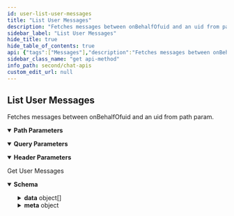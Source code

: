 ```yaml
---
id: user-list-user-messages
title: "List User Messages"
description: "Fetches messages between onBehalfOfuid and an uid from path param."
sidebar_label: "List User Messages"
hide_title: true
hide_table_of_contents: true
api: {"tags":["Messages"],"description":"Fetches messages between onBehalfOfuid and an uid from path param.","operationId":"user-list-user-messages","parameters":[{"name":"onBehalfOf","in":"header","description":"UID of the user on whose behalf the action is performed.","schema":{"type":"string"}},{"name":"uid","in":"path","description":"An UID of a user.","required":true,"schema":{"type":"string"},"examples":{"string":{"summary":"UID","value":""}}},{"name":"searchKey","in":"query","description":"searches for occurence of message.","schema":{"type":"string"}},{"name":"unread","in":"query","description":"displays all the unread messages of the user.","schema":{"type":"boolean"}},{"name":"undelivered","in":"query","description":"displays all the messages those are undelivered.","schema":{"type":"boolean"}},{"name":"count","in":"query","description":"displays the count of messages as per group/user","schema":{"type":"boolean"}},{"name":"hideReplies","in":"query","description":"Shows only messages skipping the replies in the message thread.","schema":{"type":"boolean"}},{"name":"affix","in":"query","description":"Determines whether to pull the messages either before or after any message id. Possible values are append(after) and prepend(before).","schema":{"type":"string","enum":["append","prepend"]}},{"name":"id","in":"query","description":"Retrieves all those messages after the passed id.","schema":{"type":"string"}},{"name":"category","in":"query","description":"Fetches messages that belongs to specific category.","schema":{"type":"string"}},{"name":"categories","in":"query","description":"Fetches messages that contains multiple categories.","schema":{"type":"array","items":{}}},{"name":"type","in":"query","description":"Fetches messages that belongs to a specific type.","schema":{"type":"string"}},{"name":"types","in":"query","description":"Fetches messages with multiple types.","schema":{"type":"array","items":{}}},{"name":"perPage","in":"query","description":"The number of records to fetch. Minimum value: 1, Maximum value: 1000","schema":{"type":"integer","default":"100"}},{"name":"limit","in":"query","description":"The number of records to fetch. Minimum value: 1, Maximum value: 1000 (works alongside onBehalfOf header)","schema":{"type":"integer","default":"100"}},{"name":"fromTimestamp","in":"query","description":"Fetches the messages from this timestamp.","schema":{"type":"integer"}},{"name":"toTimestamp","in":"query","description":"Fetches the messages till this timestamp.","schema":{"type":"integer"}},{"name":"withTags","in":"query","description":"This will fetch messages along with the tags.","schema":{"type":"boolean"}},{"name":"tags","in":"query","description":"This will fetch only those messages belonging to the mentioned tags.","schema":{"type":"array","items":{}}}],"responses":{"200":{"description":"Get User Messages","content":{"application/json":{"schema":{"properties":{"data":{"type":"array","items":{"properties":{"":{"description":"Response data","properties":{"id":{"type":"string"},"conversationId":{"type":"string"},"sender":{"type":"string"},"receiverType":{"type":"string"},"receiver":{"type":"string"},"category":{"type":"string"},"type":{"type":"string"},"data":{"properties":{"action":{"type":"string"},"entities":{"properties":{"by":{"properties":{"entity":{"properties":{"uid":{"type":"string"},"name":{"type":"string"},"status":{"type":"string"},"role":{"type":"string"},"createdAt":{"type":"integer"},"updatedAt":{"type":"integer"}},"type":"object"},"entityType":{"type":"string"}},"type":"object"},"for":{"properties":{"entity":{"properties":{"uid":{"type":"string"},"name":{"type":"string"},"avatar":{"type":"string"},"status":{"type":"string"},"role":{"type":"string"},"createdAt":{"type":"integer"}},"type":"object"},"entityType":{"type":"string"}},"type":"object"},"on":{"properties":{"entity":{"properties":{"id":{"type":"string"},"conversationId":{"type":"string"},"sender":{"type":"string"},"receiverType":{"type":"string"},"receiver":{"type":"string"},"category":{"type":"string"},"type":{"type":"string"},"data":{"properties":{"text":{"type":"string"},"entities":{"properties":{"sender":{"properties":{"entity":{"properties":{"uid":{"type":"string"},"name":{"type":"string"},"role":{"type":"string"},"avatar":{"type":"string"},"status":{"type":"string"},"createdAt":{"type":"string"}},"type":"object"},"entityType":{"type":"string"}},"type":"object"},"receiver":{"properties":{"entity":{"properties":{"uid":{"type":"string"},"name":{"type":"string"},"role":{"type":"string"},"avatar":{"type":"string"},"status":{"type":"string"},"createdAt":{"type":"string"},"conversationId":{"type":"string"}},"type":"object"},"entityType":{"type":"string"}},"type":"object"}},"type":"object"}},"type":"object"},"sentAt":{"type":"integer"},"editedAt":{"type":"integer"},"editedBy":{"type":"integer"},"updatedAt":{"type":"integer"},"tags":{"type":"array","items":{}}},"type":"object"},"entityType":{"type":"string"}},"type":"object"}},"type":"object"}},"type":"object"},"sentAt":{"type":"integer"},"updatedAt":{"type":"integer"}},"type":"object","title":"updatemessageSchema"}},"type":"object"}},"meta":{"properties":{"":{"properties":{"current":{"properties":{"limit":{"type":"integer"},"count":{"type":"integer"}},"type":"object"},"next":{"properties":{"affix":{"type":"string"},"sentAt":{"type":"integer"},"id":{"type":"string"}},"type":"object"}},"type":"object","title":"messageMetaSchema"}},"type":"object"}},"type":"object"},"example":{"data":[{"id":"1776","conversationId":"superhero2_user_superhero3","sender":"superhero2","receiverType":"user","receiver":"superhero3","category":"call","type":"audio","data":{"action":"initiated","entities":{"by":{"entity":{"uid":"superhero2","name":"Captain America","role":"default","avatar":"https://data-eu.cometchat.io/assets/images/avatars/captainamerica.png","status":"offline"},"entityType":"user"},"on":{"entity":{"data":{"entities":{"sender":{"entity":{"uid":"superhero2","name":"Captain America","role":"default","avatar":"https://data-eu.cometchat.io/assets/images/avatars/captainamerica.png","status":"offline"},"entityType":"user"},"receiver":{"entity":{"uid":"superhero3","name":"Spiderman","role":"default","avatar":"https://data-eu.cometchat.io/assets/images/avatars/spiderman.png","status":"offline","conversationId":"superhero2_user_superhero3"},"entityType":"user"}},"metadata":{"key":{"one":"two"}}},"type":"audio","sender":"superhero2","status":"initiated","joinedAt":1646995097,"receiver":"superhero3","sessionid":"16469950973f7f6a1ea6d5166db11c929cdbde6a61902e10ba","wsChannel":{"secret":"083c2a7f660150e42c2bf07a17231e90980b290d","service":"19757e59e8b9669.call","identity":"[19757e59e8b9669]16469950973f7f6a1ea6d5166db11c929cdbde6a61902e10ba"},"initiatedAt":1646995097,"receiverType":"user","conversationId":"superhero2_user_superhero3"},"entityType":"call"},"for":{"entity":{"uid":"superhero3","name":"Spiderman","role":"default","avatar":"https://data-eu.cometchat.io/assets/images/avatars/spiderman.png","status":"offline","conversationId":"superhero2_user_superhero3"},"entityType":"user"}}},"sentAt":1646995097,"updatedAt":1646995097},{"id":"1777","conversationId":"superhero2_user_superhero3","sender":"superhero3","receiverType":"user","receiver":"superhero2","category":"call","type":"video","data":{"action":"ongoing","entities":{"by":{"entity":{"uid":"superhero3","name":"Spiderman","role":"default","avatar":"https://data-eu.cometchat.io/assets/images/avatars/spiderman.png","status":"offline"},"entityType":"user"},"on":{"entity":{"data":{"entities":{"sender":{"entity":{"uid":"superhero2","name":"Captain America","role":"default","avatar":"https://data-eu.cometchat.io/assets/images/avatars/captainamerica.png","status":"offline"},"entityType":"user"},"receiver":{"entity":{"uid":"superhero3","name":"Spiderman","role":"default","avatar":"https://data-eu.cometchat.io/assets/images/avatars/spiderman.png","status":"offline","conversationId":"superhero2_user_superhero3"},"entityType":"user"}},"metadata":{"key":{"one":"two"}}},"type":"video","sender":"superhero2","status":"ongoing","joinedAt":1646995512,"receiver":"superhero3","sessionid":"16469950973f7f6a1ea6d5166db11c929cdbde6a61902e10ba","startedAt":1646995512,"wsChannel":{"secret":"083c2a7f660150e42c2bf07a17231e90980b290d","service":"19757e59e8b9669.call","identity":"[19757e59e8b9669]16469950973f7f6a1ea6d5166db11c929cdbde6a61902e10ba"},"initiatedAt":1646995097,"receiverType":"user","conversationId":"superhero2_user_superhero3"},"entityType":"call"},"for":{"entity":{"uid":"superhero2","name":"Captain America","role":"default","avatar":"https://data-eu.cometchat.io/assets/images/avatars/captainamerica.png","status":"offline","conversationId":"superhero2_user_superhero3"},"entityType":"user"}}},"sentAt":1646995512,"updatedAt":1646995512}],"meta":{"pagination":{"total":0,"count":2,"per_page":100,"current_page":1,"total_pages":1},"cursor":{"id":1786,"affix":"prepend"}}}}}}},"security":[{"apiKey":[]}],"method":"get","path":"/users/{uid}/messages","servers":[{"url":"https://{appid}.api-{region}.cometchat.io/v3","variables":{"appid":{"default":"appId","description":"(Required) App ID"},"region":{"enum":["us","eu"],"default":"us","description":"Select Region"}}}],"securitySchemes":{"apiKey":{"type":"apiKey","description":"API Key with fullAccess scope(i.e. Rest API Key from the Dashboard).","name":"apikey","in":"header"}},"info":{"title":"Chat APIs","description":"Manage messages, users, groups for a particular app using our Chat API.","version":"3.0"},"postman":{"name":"List User Messages","description":{"content":"Fetches messages between onBehalfOfuid and an uid from path param.","type":"text/plain"},"url":{"path":["users",":uid","messages"],"host":["{{baseUrl}}"],"query":[{"disabled":false,"description":{"content":"searches for occurence of message.","type":"text/plain"},"key":"searchKey","value":""},{"disabled":false,"description":{"content":"displays all the unread messages of the user.","type":"text/plain"},"key":"unread","value":""},{"disabled":false,"description":{"content":"displays all the messages those are undelivered.","type":"text/plain"},"key":"undelivered","value":""},{"disabled":false,"description":{"content":"displays the count of messages as per group/user","type":"text/plain"},"key":"count","value":""},{"disabled":false,"description":{"content":"Shows only messages skipping the replies in the message thread.","type":"text/plain"},"key":"hideReplies","value":""},{"disabled":false,"description":{"content":"Determines whether to pull the messages either before or after any message id. Possible values are append(after) and prepend(before).","type":"text/plain"},"key":"affix","value":""},{"disabled":false,"description":{"content":"Retrieves all those messages after the passed id.","type":"text/plain"},"key":"id","value":""},{"disabled":false,"description":{"content":"Fetches messages that belongs to specific category.","type":"text/plain"},"key":"category","value":""},{"disabled":false,"description":{"content":"Fetches messages that contains multiple categories.","type":"text/plain"},"key":"categories","value":""},{"disabled":false,"description":{"content":"Fetches messages that belongs to a specific type.","type":"text/plain"},"key":"type","value":""},{"disabled":false,"description":{"content":"Fetches messages with multiple types.","type":"text/plain"},"key":"types","value":""},{"disabled":false,"description":{"content":"The number of records to fetch. Minimum value: 1, Maximum value: 1000","type":"text/plain"},"key":"perPage","value":""},{"disabled":false,"description":{"content":"The number of records to fetch. Minimum value: 1, Maximum value: 1000 (works alongside onBehalfOf header)","type":"text/plain"},"key":"limit","value":""},{"disabled":false,"description":{"content":"Fetches the messages from this timestamp.","type":"text/plain"},"key":"fromTimestamp","value":""},{"disabled":false,"description":{"content":"Fetches the messages till this timestamp.","type":"text/plain"},"key":"toTimestamp","value":""},{"disabled":false,"description":{"content":"This will fetch messages along with the tags.","type":"text/plain"},"key":"withTags","value":""},{"disabled":false,"description":{"content":"This will fetch only those messages belonging to the mentioned tags.","type":"text/plain"},"key":"tags","value":""}],"variable":[{"disabled":false,"description":{"content":"(Required) An UID of a user.","type":"text/plain"},"type":"any","value":"","key":"uid"}]},"header":[{"disabled":false,"description":{"content":"UID of the user on whose behalf the action is performed.","type":"text/plain"},"key":"onBehalfOf","value":""},{"key":"Accept","value":"application/json"}],"method":"GET","auth":{"type":"apikey","apikey":[{"type":"any","value":"apikey","key":"key"},{"type":"any","value":"<API Key>","key":"value"},{"type":"any","value":"header","key":"in"}]}}}
sidebar_class_name: "get api-method"
info_path: second/chat-apis
custom_edit_url: null
---
```



## List User Messages



Fetches messages between onBehalfOfuid and an uid from path param.

<details style={{"marginBottom":"1rem"}} data-collapsed={false} open={true}><summary style={{}}><strong>Path Parameters</strong></summary><div><ul><ParamsItem className={"paramsItem"} param={{"name":"uid","in":"path","description":"An UID of a user.","required":true,"schema":{"type":"string"},"examples":{"string":{"summary":"UID","value":""}}}}></ParamsItem></ul></div></details><details style={{"marginBottom":"1rem"}} data-collapsed={false} open={true}><summary style={{}}><strong>Query Parameters</strong></summary><div><ul><ParamsItem className={"paramsItem"} param={{"name":"searchKey","in":"query","description":"searches for occurence of message.","schema":{"type":"string"}}}></ParamsItem><ParamsItem className={"paramsItem"} param={{"name":"unread","in":"query","description":"displays all the unread messages of the user.","schema":{"type":"boolean"}}}></ParamsItem><ParamsItem className={"paramsItem"} param={{"name":"undelivered","in":"query","description":"displays all the messages those are undelivered.","schema":{"type":"boolean"}}}></ParamsItem><ParamsItem className={"paramsItem"} param={{"name":"count","in":"query","description":"displays the count of messages as per group/user","schema":{"type":"boolean"}}}></ParamsItem><ParamsItem className={"paramsItem"} param={{"name":"hideReplies","in":"query","description":"Shows only messages skipping the replies in the message thread.","schema":{"type":"boolean"}}}></ParamsItem><ParamsItem className={"paramsItem"} param={{"name":"affix","in":"query","description":"Determines whether to pull the messages either before or after any message id. Possible values are append(after) and prepend(before).","schema":{"type":"string","enum":["append","prepend"]}}}></ParamsItem><ParamsItem className={"paramsItem"} param={{"name":"id","in":"query","description":"Retrieves all those messages after the passed id.","schema":{"type":"string"}}}></ParamsItem><ParamsItem className={"paramsItem"} param={{"name":"category","in":"query","description":"Fetches messages that belongs to specific category.","schema":{"type":"string"}}}></ParamsItem><ParamsItem className={"paramsItem"} param={{"name":"categories","in":"query","description":"Fetches messages that contains multiple categories.","schema":{"type":"array","items":{}}}}></ParamsItem><ParamsItem className={"paramsItem"} param={{"name":"type","in":"query","description":"Fetches messages that belongs to a specific type.","schema":{"type":"string"}}}></ParamsItem><ParamsItem className={"paramsItem"} param={{"name":"types","in":"query","description":"Fetches messages with multiple types.","schema":{"type":"array","items":{}}}}></ParamsItem><ParamsItem className={"paramsItem"} param={{"name":"perPage","in":"query","description":"The number of records to fetch. Minimum value: 1, Maximum value: 1000","schema":{"type":"integer","default":"100"}}}></ParamsItem><ParamsItem className={"paramsItem"} param={{"name":"limit","in":"query","description":"The number of records to fetch. Minimum value: 1, Maximum value: 1000 (works alongside onBehalfOf header)","schema":{"type":"integer","default":"100"}}}></ParamsItem><ParamsItem className={"paramsItem"} param={{"name":"fromTimestamp","in":"query","description":"Fetches the messages from this timestamp.","schema":{"type":"integer"}}}></ParamsItem><ParamsItem className={"paramsItem"} param={{"name":"toTimestamp","in":"query","description":"Fetches the messages till this timestamp.","schema":{"type":"integer"}}}></ParamsItem><ParamsItem className={"paramsItem"} param={{"name":"withTags","in":"query","description":"This will fetch messages along with the tags.","schema":{"type":"boolean"}}}></ParamsItem><ParamsItem className={"paramsItem"} param={{"name":"tags","in":"query","description":"This will fetch only those messages belonging to the mentioned tags.","schema":{"type":"array","items":{}}}}></ParamsItem></ul></div></details><details style={{"marginBottom":"1rem"}} data-collapsed={false} open={true}><summary style={{}}><strong>Header Parameters</strong></summary><div><ul><ParamsItem className={"paramsItem"} param={{"name":"onBehalfOf","in":"header","description":"UID of the user on whose behalf the action is performed.","schema":{"type":"string"}}}></ParamsItem></ul></div></details><div><ApiTabs><TabItem label={"200"} value={"200"}><div>

Get User Messages

</div><div><MimeTabs schemaType={"response"}><TabItem label={"application/json"} value={"application/json"}><SchemaTabs><TabItem label={"Schema"} value={"Schema"}><details style={{}} data-collapsed={false} open={true}><summary style={{"textAlign":"left"}}><strong>Schema</strong></summary><div style={{"textAlign":"left","marginLeft":"1rem"}}></div><ul style={{"marginLeft":"1rem"}}><SchemaItem collapsible={true} className={"schemaItem"}><details style={{}}><summary style={{}}><strong>data</strong><span style={{"opacity":"0.6"}}> object[]</span></summary><div style={{"marginLeft":"1rem"}}><li><div style={{"fontSize":"var(--ifm-code-font-size)","opacity":"0.6","marginLeft":"-.5rem","paddingBottom":".5rem"}}>Array [</div></li><SchemaItem collapsible={true} className={"schemaItem"}><details style={{}}><summary style={{}}><strong></strong><span style={{"opacity":"0.6"}}> object</span></summary><div style={{"marginLeft":"1rem"}}><div style={{"marginTop":".5rem","marginBottom":".5rem"}}>

Response data

</div><SchemaItem collapsible={false} name={"id"} required={false} schemaName={"string"} qualifierMessage={undefined} schema={{"type":"string"}}></SchemaItem><SchemaItem collapsible={false} name={"conversationId"} required={false} schemaName={"string"} qualifierMessage={undefined} schema={{"type":"string"}}></SchemaItem><SchemaItem collapsible={false} name={"sender"} required={false} schemaName={"string"} qualifierMessage={undefined} schema={{"type":"string"}}></SchemaItem><SchemaItem collapsible={false} name={"receiverType"} required={false} schemaName={"string"} qualifierMessage={undefined} schema={{"type":"string"}}></SchemaItem><SchemaItem collapsible={false} name={"receiver"} required={false} schemaName={"string"} qualifierMessage={undefined} schema={{"type":"string"}}></SchemaItem><SchemaItem collapsible={false} name={"category"} required={false} schemaName={"string"} qualifierMessage={undefined} schema={{"type":"string"}}></SchemaItem><SchemaItem collapsible={false} name={"type"} required={false} schemaName={"string"} qualifierMessage={undefined} schema={{"type":"string"}}></SchemaItem><SchemaItem collapsible={true} className={"schemaItem"}><details style={{}}><summary style={{}}><strong>data</strong><span style={{"opacity":"0.6"}}> object</span></summary><div style={{"marginLeft":"1rem"}}><SchemaItem collapsible={false} name={"action"} required={false} schemaName={"string"} qualifierMessage={undefined} schema={{"type":"string"}}></SchemaItem><SchemaItem collapsible={true} className={"schemaItem"}><details style={{}}><summary style={{}}><strong>entities</strong><span style={{"opacity":"0.6"}}> object</span></summary><div style={{"marginLeft":"1rem"}}><SchemaItem collapsible={true} className={"schemaItem"}><details style={{}}><summary style={{}}><strong>by</strong><span style={{"opacity":"0.6"}}> object</span></summary><div style={{"marginLeft":"1rem"}}><SchemaItem collapsible={true} className={"schemaItem"}><details style={{}}><summary style={{}}><strong>entity</strong><span style={{"opacity":"0.6"}}> object</span></summary><div style={{"marginLeft":"1rem"}}><SchemaItem collapsible={false} name={"uid"} required={false} schemaName={"string"} qualifierMessage={undefined} schema={{"type":"string"}}></SchemaItem><SchemaItem collapsible={false} name={"name"} required={false} schemaName={"string"} qualifierMessage={undefined} schema={{"type":"string"}}></SchemaItem><SchemaItem collapsible={false} name={"status"} required={false} schemaName={"string"} qualifierMessage={undefined} schema={{"type":"string"}}></SchemaItem><SchemaItem collapsible={false} name={"role"} required={false} schemaName={"string"} qualifierMessage={undefined} schema={{"type":"string"}}></SchemaItem><SchemaItem collapsible={false} name={"createdAt"} required={false} schemaName={"integer"} qualifierMessage={undefined} schema={{"type":"integer"}}></SchemaItem><SchemaItem collapsible={false} name={"updatedAt"} required={false} schemaName={"integer"} qualifierMessage={undefined} schema={{"type":"integer"}}></SchemaItem></div></details></SchemaItem><SchemaItem collapsible={false} name={"entityType"} required={false} schemaName={"string"} qualifierMessage={undefined} schema={{"type":"string"}}></SchemaItem></div></details></SchemaItem><SchemaItem collapsible={true} className={"schemaItem"}><details style={{}}><summary style={{}}><strong>for</strong><span style={{"opacity":"0.6"}}> object</span></summary><div style={{"marginLeft":"1rem"}}><SchemaItem collapsible={true} className={"schemaItem"}><details style={{}}><summary style={{}}><strong>entity</strong><span style={{"opacity":"0.6"}}> object</span></summary><div style={{"marginLeft":"1rem"}}><SchemaItem collapsible={false} name={"uid"} required={false} schemaName={"string"} qualifierMessage={undefined} schema={{"type":"string"}}></SchemaItem><SchemaItem collapsible={false} name={"name"} required={false} schemaName={"string"} qualifierMessage={undefined} schema={{"type":"string"}}></SchemaItem><SchemaItem collapsible={false} name={"avatar"} required={false} schemaName={"string"} qualifierMessage={undefined} schema={{"type":"string"}}></SchemaItem><SchemaItem collapsible={false} name={"status"} required={false} schemaName={"string"} qualifierMessage={undefined} schema={{"type":"string"}}></SchemaItem><SchemaItem collapsible={false} name={"role"} required={false} schemaName={"string"} qualifierMessage={undefined} schema={{"type":"string"}}></SchemaItem><SchemaItem collapsible={false} name={"createdAt"} required={false} schemaName={"integer"} qualifierMessage={undefined} schema={{"type":"integer"}}></SchemaItem></div></details></SchemaItem><SchemaItem collapsible={false} name={"entityType"} required={false} schemaName={"string"} qualifierMessage={undefined} schema={{"type":"string"}}></SchemaItem></div></details></SchemaItem><SchemaItem collapsible={true} className={"schemaItem"}><details style={{}}><summary style={{}}><strong>on</strong><span style={{"opacity":"0.6"}}> object</span></summary><div style={{"marginLeft":"1rem"}}><SchemaItem collapsible={true} className={"schemaItem"}><details style={{}}><summary style={{}}><strong>entity</strong><span style={{"opacity":"0.6"}}> object</span></summary><div style={{"marginLeft":"1rem"}}><SchemaItem collapsible={false} name={"id"} required={false} schemaName={"string"} qualifierMessage={undefined} schema={{"type":"string"}}></SchemaItem><SchemaItem collapsible={false} name={"conversationId"} required={false} schemaName={"string"} qualifierMessage={undefined} schema={{"type":"string"}}></SchemaItem><SchemaItem collapsible={false} name={"sender"} required={false} schemaName={"string"} qualifierMessage={undefined} schema={{"type":"string"}}></SchemaItem><SchemaItem collapsible={false} name={"receiverType"} required={false} schemaName={"string"} qualifierMessage={undefined} schema={{"type":"string"}}></SchemaItem><SchemaItem collapsible={false} name={"receiver"} required={false} schemaName={"string"} qualifierMessage={undefined} schema={{"type":"string"}}></SchemaItem><SchemaItem collapsible={false} name={"category"} required={false} schemaName={"string"} qualifierMessage={undefined} schema={{"type":"string"}}></SchemaItem><SchemaItem collapsible={false} name={"type"} required={false} schemaName={"string"} qualifierMessage={undefined} schema={{"type":"string"}}></SchemaItem><SchemaItem collapsible={true} className={"schemaItem"}><details style={{}}><summary style={{}}><strong>data</strong><span style={{"opacity":"0.6"}}> object</span></summary><div style={{"marginLeft":"1rem"}}><SchemaItem collapsible={false} name={"text"} required={false} schemaName={"string"} qualifierMessage={undefined} schema={{"type":"string"}}></SchemaItem><SchemaItem collapsible={true} className={"schemaItem"}><details style={{}}><summary style={{}}><strong>entities</strong><span style={{"opacity":"0.6"}}> object</span></summary><div style={{"marginLeft":"1rem"}}><SchemaItem collapsible={true} className={"schemaItem"}><details style={{}}><summary style={{}}><strong>sender</strong><span style={{"opacity":"0.6"}}> object</span></summary><div style={{"marginLeft":"1rem"}}><SchemaItem collapsible={true} className={"schemaItem"}><details style={{}}><summary style={{}}><strong>entity</strong><span style={{"opacity":"0.6"}}> object</span></summary><div style={{"marginLeft":"1rem"}}><SchemaItem collapsible={false} name={"uid"} required={false} schemaName={"string"} qualifierMessage={undefined} schema={{"type":"string"}}></SchemaItem><SchemaItem collapsible={false} name={"name"} required={false} schemaName={"string"} qualifierMessage={undefined} schema={{"type":"string"}}></SchemaItem><SchemaItem collapsible={false} name={"role"} required={false} schemaName={"string"} qualifierMessage={undefined} schema={{"type":"string"}}></SchemaItem><SchemaItem collapsible={false} name={"avatar"} required={false} schemaName={"string"} qualifierMessage={undefined} schema={{"type":"string"}}></SchemaItem><SchemaItem collapsible={false} name={"status"} required={false} schemaName={"string"} qualifierMessage={undefined} schema={{"type":"string"}}></SchemaItem><SchemaItem collapsible={false} name={"createdAt"} required={false} schemaName={"string"} qualifierMessage={undefined} schema={{"type":"string"}}></SchemaItem></div></details></SchemaItem><SchemaItem collapsible={false} name={"entityType"} required={false} schemaName={"string"} qualifierMessage={undefined} schema={{"type":"string"}}></SchemaItem></div></details></SchemaItem><SchemaItem collapsible={true} className={"schemaItem"}><details style={{}}><summary style={{}}><strong>receiver</strong><span style={{"opacity":"0.6"}}> object</span></summary><div style={{"marginLeft":"1rem"}}><SchemaItem collapsible={true} className={"schemaItem"}><details style={{}}><summary style={{}}><strong>entity</strong><span style={{"opacity":"0.6"}}> object</span></summary><div style={{"marginLeft":"1rem"}}><SchemaItem collapsible={false} name={"uid"} required={false} schemaName={"string"} qualifierMessage={undefined} schema={{"type":"string"}}></SchemaItem><SchemaItem collapsible={false} name={"name"} required={false} schemaName={"string"} qualifierMessage={undefined} schema={{"type":"string"}}></SchemaItem><SchemaItem collapsible={false} name={"role"} required={false} schemaName={"string"} qualifierMessage={undefined} schema={{"type":"string"}}></SchemaItem><SchemaItem collapsible={false} name={"avatar"} required={false} schemaName={"string"} qualifierMessage={undefined} schema={{"type":"string"}}></SchemaItem><SchemaItem collapsible={false} name={"status"} required={false} schemaName={"string"} qualifierMessage={undefined} schema={{"type":"string"}}></SchemaItem><SchemaItem collapsible={false} name={"createdAt"} required={false} schemaName={"string"} qualifierMessage={undefined} schema={{"type":"string"}}></SchemaItem><SchemaItem collapsible={false} name={"conversationId"} required={false} schemaName={"string"} qualifierMessage={undefined} schema={{"type":"string"}}></SchemaItem></div></details></SchemaItem><SchemaItem collapsible={false} name={"entityType"} required={false} schemaName={"string"} qualifierMessage={undefined} schema={{"type":"string"}}></SchemaItem></div></details></SchemaItem></div></details></SchemaItem></div></details></SchemaItem><SchemaItem collapsible={false} name={"sentAt"} required={false} schemaName={"integer"} qualifierMessage={undefined} schema={{"type":"integer"}}></SchemaItem><SchemaItem collapsible={false} name={"editedAt"} required={false} schemaName={"integer"} qualifierMessage={undefined} schema={{"type":"integer"}}></SchemaItem><SchemaItem collapsible={false} name={"editedBy"} required={false} schemaName={"integer"} qualifierMessage={undefined} schema={{"type":"integer"}}></SchemaItem><SchemaItem collapsible={false} name={"updatedAt"} required={false} schemaName={"integer"} qualifierMessage={undefined} schema={{"type":"integer"}}></SchemaItem><SchemaItem collapsible={false} name={"tags"} required={false} schemaName={"undefined[]"} qualifierMessage={undefined} schema={{"type":"array","items":{}}}></SchemaItem></div></details></SchemaItem><SchemaItem collapsible={false} name={"entityType"} required={false} schemaName={"string"} qualifierMessage={undefined} schema={{"type":"string"}}></SchemaItem></div></details></SchemaItem></div></details></SchemaItem></div></details></SchemaItem><SchemaItem collapsible={false} name={"sentAt"} required={false} schemaName={"integer"} qualifierMessage={undefined} schema={{"type":"integer"}}></SchemaItem><SchemaItem collapsible={false} name={"updatedAt"} required={false} schemaName={"integer"} qualifierMessage={undefined} schema={{"type":"integer"}}></SchemaItem></div></details></SchemaItem><li><div style={{"fontSize":"var(--ifm-code-font-size)","opacity":"0.6","marginLeft":"-.5rem"}}>]</div></li></div></details></SchemaItem><SchemaItem collapsible={true} className={"schemaItem"}><details style={{}}><summary style={{}}><strong>meta</strong><span style={{"opacity":"0.6"}}> object</span></summary><div style={{"marginLeft":"1rem"}}><SchemaItem collapsible={true} className={"schemaItem"}><details style={{}}><summary style={{}}><strong></strong><span style={{"opacity":"0.6"}}> object</span></summary><div style={{"marginLeft":"1rem"}}><SchemaItem collapsible={true} className={"schemaItem"}><details style={{}}><summary style={{}}><strong>current</strong><span style={{"opacity":"0.6"}}> object</span></summary><div style={{"marginLeft":"1rem"}}><SchemaItem collapsible={false} name={"limit"} required={false} schemaName={"integer"} qualifierMessage={undefined} schema={{"type":"integer"}}></SchemaItem><SchemaItem collapsible={false} name={"count"} required={false} schemaName={"integer"} qualifierMessage={undefined} schema={{"type":"integer"}}></SchemaItem></div></details></SchemaItem><SchemaItem collapsible={true} className={"schemaItem"}><details style={{}}><summary style={{}}><strong>next</strong><span style={{"opacity":"0.6"}}> object</span></summary><div style={{"marginLeft":"1rem"}}><SchemaItem collapsible={false} name={"affix"} required={false} schemaName={"string"} qualifierMessage={undefined} schema={{"type":"string"}}></SchemaItem><SchemaItem collapsible={false} name={"sentAt"} required={false} schemaName={"integer"} qualifierMessage={undefined} schema={{"type":"integer"}}></SchemaItem><SchemaItem collapsible={false} name={"id"} required={false} schemaName={"string"} qualifierMessage={undefined} schema={{"type":"string"}}></SchemaItem></div></details></SchemaItem></div></details></SchemaItem></div></details></SchemaItem></ul></details></TabItem><TabItem label={"Example (from schema)"} value={"Example (from schema)"}><ResponseSamples responseExample={"{\n  \"data\": [\n    {\n      \"\": {\n        \"id\": \"string\",\n        \"conversationId\": \"string\",\n        \"sender\": \"string\",\n        \"receiverType\": \"string\",\n        \"receiver\": \"string\",\n        \"category\": \"string\",\n        \"type\": \"string\",\n        \"data\": {\n          \"action\": \"string\",\n          \"entities\": {\n            \"by\": {\n              \"entity\": {\n                \"uid\": \"string\",\n                \"name\": \"string\",\n                \"status\": \"string\",\n                \"role\": \"string\",\n                \"createdAt\": 0,\n                \"updatedAt\": 0\n              },\n              \"entityType\": \"string\"\n            },\n            \"for\": {\n              \"entity\": {\n                \"uid\": \"string\",\n                \"name\": \"string\",\n                \"avatar\": \"string\",\n                \"status\": \"string\",\n                \"role\": \"string\",\n                \"createdAt\": 0\n              },\n              \"entityType\": \"string\"\n            },\n            \"on\": {\n              \"entity\": {\n                \"id\": \"string\",\n                \"conversationId\": \"string\",\n                \"sender\": \"string\",\n                \"receiverType\": \"string\",\n                \"receiver\": \"string\",\n                \"category\": \"string\",\n                \"type\": \"string\",\n                \"data\": {\n                  \"text\": \"string\",\n                  \"entities\": {\n                    \"sender\": {\n                      \"entity\": {\n                        \"uid\": \"string\",\n                        \"name\": \"string\",\n                        \"role\": \"string\",\n                        \"avatar\": \"string\",\n                        \"status\": \"string\",\n                        \"createdAt\": \"string\"\n                      },\n                      \"entityType\": \"string\"\n                    },\n                    \"receiver\": {\n                      \"entity\": {\n                        \"uid\": \"string\",\n                        \"name\": \"string\",\n                        \"role\": \"string\",\n                        \"avatar\": \"string\",\n                        \"status\": \"string\",\n                        \"createdAt\": \"string\",\n                        \"conversationId\": \"string\"\n                      },\n                      \"entityType\": \"string\"\n                    }\n                  }\n                },\n                \"sentAt\": 0,\n                \"editedAt\": 0,\n                \"editedBy\": 0,\n                \"updatedAt\": 0,\n                \"tags\": [\n                  null\n                ]\n              },\n              \"entityType\": \"string\"\n            }\n          }\n        },\n        \"sentAt\": 0,\n        \"updatedAt\": 0\n      }\n    }\n  ],\n  \"meta\": {\n    \"\": {\n      \"current\": {\n        \"limit\": 0,\n        \"count\": 0\n      },\n      \"next\": {\n        \"affix\": \"string\",\n        \"sentAt\": 0,\n        \"id\": \"string\"\n      }\n    }\n  }\n}"} language={"json"}></ResponseSamples></TabItem><TabItem label={"Example"} value={"Example"}><ResponseSamples responseExample={"{\n  \"data\": [\n    {\n      \"id\": \"1776\",\n      \"conversationId\": \"superhero2_user_superhero3\",\n      \"sender\": \"superhero2\",\n      \"receiverType\": \"user\",\n      \"receiver\": \"superhero3\",\n      \"category\": \"call\",\n      \"type\": \"audio\",\n      \"data\": {\n        \"action\": \"initiated\",\n        \"entities\": {\n          \"by\": {\n            \"entity\": {\n              \"uid\": \"superhero2\",\n              \"name\": \"Captain America\",\n              \"role\": \"default\",\n              \"avatar\": \"https://data-eu.cometchat.io/assets/images/avatars/captainamerica.png\",\n              \"status\": \"offline\"\n            },\n            \"entityType\": \"user\"\n          },\n          \"on\": {\n            \"entity\": {\n              \"data\": {\n                \"entities\": {\n                  \"sender\": {\n                    \"entity\": {\n                      \"uid\": \"superhero2\",\n                      \"name\": \"Captain America\",\n                      \"role\": \"default\",\n                      \"avatar\": \"https://data-eu.cometchat.io/assets/images/avatars/captainamerica.png\",\n                      \"status\": \"offline\"\n                    },\n                    \"entityType\": \"user\"\n                  },\n                  \"receiver\": {\n                    \"entity\": {\n                      \"uid\": \"superhero3\",\n                      \"name\": \"Spiderman\",\n                      \"role\": \"default\",\n                      \"avatar\": \"https://data-eu.cometchat.io/assets/images/avatars/spiderman.png\",\n                      \"status\": \"offline\",\n                      \"conversationId\": \"superhero2_user_superhero3\"\n                    },\n                    \"entityType\": \"user\"\n                  }\n                },\n                \"metadata\": {\n                  \"key\": {\n                    \"one\": \"two\"\n                  }\n                }\n              },\n              \"type\": \"audio\",\n              \"sender\": \"superhero2\",\n              \"status\": \"initiated\",\n              \"joinedAt\": 1646995097,\n              \"receiver\": \"superhero3\",\n              \"sessionid\": \"16469950973f7f6a1ea6d5166db11c929cdbde6a61902e10ba\",\n              \"wsChannel\": {\n                \"secret\": \"083c2a7f660150e42c2bf07a17231e90980b290d\",\n                \"service\": \"19757e59e8b9669.call\",\n                \"identity\": \"[19757e59e8b9669]16469950973f7f6a1ea6d5166db11c929cdbde6a61902e10ba\"\n              },\n              \"initiatedAt\": 1646995097,\n              \"receiverType\": \"user\",\n              \"conversationId\": \"superhero2_user_superhero3\"\n            },\n            \"entityType\": \"call\"\n          },\n          \"for\": {\n            \"entity\": {\n              \"uid\": \"superhero3\",\n              \"name\": \"Spiderman\",\n              \"role\": \"default\",\n              \"avatar\": \"https://data-eu.cometchat.io/assets/images/avatars/spiderman.png\",\n              \"status\": \"offline\",\n              \"conversationId\": \"superhero2_user_superhero3\"\n            },\n            \"entityType\": \"user\"\n          }\n        }\n      },\n      \"sentAt\": 1646995097,\n      \"updatedAt\": 1646995097\n    },\n    {\n      \"id\": \"1777\",\n      \"conversationId\": \"superhero2_user_superhero3\",\n      \"sender\": \"superhero3\",\n      \"receiverType\": \"user\",\n      \"receiver\": \"superhero2\",\n      \"category\": \"call\",\n      \"type\": \"video\",\n      \"data\": {\n        \"action\": \"ongoing\",\n        \"entities\": {\n          \"by\": {\n            \"entity\": {\n              \"uid\": \"superhero3\",\n              \"name\": \"Spiderman\",\n              \"role\": \"default\",\n              \"avatar\": \"https://data-eu.cometchat.io/assets/images/avatars/spiderman.png\",\n              \"status\": \"offline\"\n            },\n            \"entityType\": \"user\"\n          },\n          \"on\": {\n            \"entity\": {\n              \"data\": {\n                \"entities\": {\n                  \"sender\": {\n                    \"entity\": {\n                      \"uid\": \"superhero2\",\n                      \"name\": \"Captain America\",\n                      \"role\": \"default\",\n                      \"avatar\": \"https://data-eu.cometchat.io/assets/images/avatars/captainamerica.png\",\n                      \"status\": \"offline\"\n                    },\n                    \"entityType\": \"user\"\n                  },\n                  \"receiver\": {\n                    \"entity\": {\n                      \"uid\": \"superhero3\",\n                      \"name\": \"Spiderman\",\n                      \"role\": \"default\",\n                      \"avatar\": \"https://data-eu.cometchat.io/assets/images/avatars/spiderman.png\",\n                      \"status\": \"offline\",\n                      \"conversationId\": \"superhero2_user_superhero3\"\n                    },\n                    \"entityType\": \"user\"\n                  }\n                },\n                \"metadata\": {\n                  \"key\": {\n                    \"one\": \"two\"\n                  }\n                }\n              },\n              \"type\": \"video\",\n              \"sender\": \"superhero2\",\n              \"status\": \"ongoing\",\n              \"joinedAt\": 1646995512,\n              \"receiver\": \"superhero3\",\n              \"sessionid\": \"16469950973f7f6a1ea6d5166db11c929cdbde6a61902e10ba\",\n              \"startedAt\": 1646995512,\n              \"wsChannel\": {\n                \"secret\": \"083c2a7f660150e42c2bf07a17231e90980b290d\",\n                \"service\": \"19757e59e8b9669.call\",\n                \"identity\": \"[19757e59e8b9669]16469950973f7f6a1ea6d5166db11c929cdbde6a61902e10ba\"\n              },\n              \"initiatedAt\": 1646995097,\n              \"receiverType\": \"user\",\n              \"conversationId\": \"superhero2_user_superhero3\"\n            },\n            \"entityType\": \"call\"\n          },\n          \"for\": {\n            \"entity\": {\n              \"uid\": \"superhero2\",\n              \"name\": \"Captain America\",\n              \"role\": \"default\",\n              \"avatar\": \"https://data-eu.cometchat.io/assets/images/avatars/captainamerica.png\",\n              \"status\": \"offline\",\n              \"conversationId\": \"superhero2_user_superhero3\"\n            },\n            \"entityType\": \"user\"\n          }\n        }\n      },\n      \"sentAt\": 1646995512,\n      \"updatedAt\": 1646995512\n    }\n  ],\n  \"meta\": {\n    \"pagination\": {\n      \"total\": 0,\n      \"count\": 2,\n      \"per_page\": 100,\n      \"current_page\": 1,\n      \"total_pages\": 1\n    },\n    \"cursor\": {\n      \"id\": 1786,\n      \"affix\": \"prepend\"\n    }\n  }\n}"} language={"json"}></ResponseSamples></TabItem></SchemaTabs></TabItem></MimeTabs></div></TabItem></ApiTabs></div>